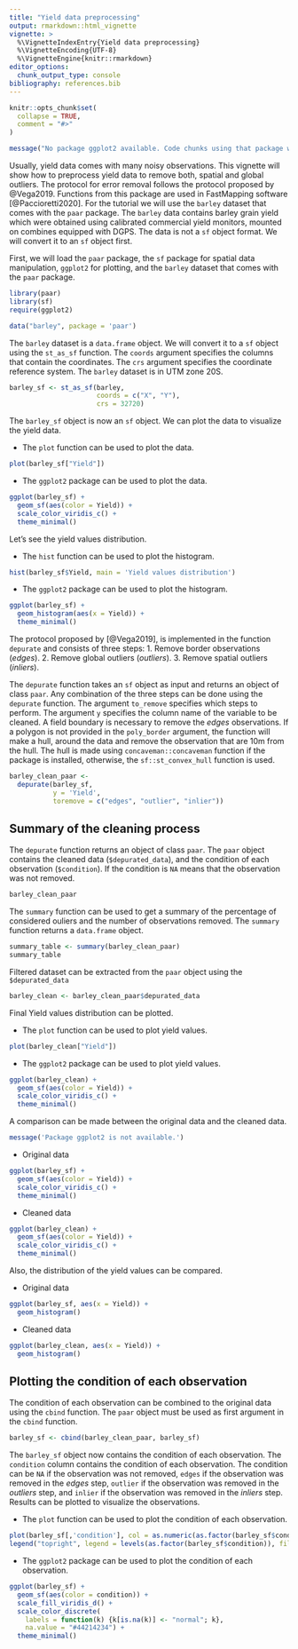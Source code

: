 ```yaml
---
title: "Yield data preprocessing"
output: rmarkdown::html_vignette
vignette: >
  %\VignetteIndexEntry{Yield data preprocessing}
  %\VignetteEncoding{UTF-8}
  %\VignetteEngine{knitr::rmarkdown}
editor_options: 
  chunk_output_type: console
bibliography: references.bib
---
```


```r
knitr::opts_chunk$set(
  collapse = TRUE,
  comment = "#>"
)
```

```r
message("No package ggplot2 available. Code chunks using that package will not be evaluated.")
```

Usually, yield data comes with many noisy observations. This vignette will show
how to preprocess yield data to remove both, spatial and global outliers. The
protocol for error removal follows the protocol proposed by @Vega2019. Functions
from this package are used in FastMapping software [@Paccioretti2020]. For the 
tutorial we will use the `barley` dataset that comes with the `paar` package. 
The `barley` data contains barley grain yield which were obtained using 
calibrated commercial yield monitors, mounted on combines equipped with DGPS.
The data is not a `sf` object format. We will convert it to an `sf` object first.

First, we will load the `paar` package, the `sf` package for spatial data 
manipulation, `ggplot2` for plotting, and the `barley` dataset that comes 
with the `paar` package.

```r
library(paar)
library(sf)
require(ggplot2)

data("barley", package = 'paar')
```

The `barley` dataset is a `data.frame` object. We will convert it to a `sf` 
object using the `st_as_sf` function. The `coords` argument specifies the 
columns that contain the coordinates. The `crs` argument specifies the 
coordinate reference system. The `barley` dataset is in UTM zone 20S.

```r
barley_sf <- st_as_sf(barley, 
                      coords = c("X", "Y"),
                      crs = 32720)
```

The `barley_sf` object is now an `sf` object. We can plot the data to visualize the yield data.

-   The `plot` function can be used to plot the data.

```r
plot(barley_sf["Yield"])
```

-   The `ggplot2` package can be used to plot the data.

```r
ggplot(barley_sf) +
  geom_sf(aes(color = Yield)) +
  scale_color_viridis_c() +
  theme_minimal()
```

Let's see the yield values distribution.

-   The `hist` function can be used to plot the histogram.

```r
hist(barley_sf$Yield, main = 'Yield values distribution')
```

-   The `ggplot2` package can be used to plot the histogram.

```r
ggplot(barley_sf) +
  geom_histogram(aes(x = Yield)) +
  theme_minimal()
```

The protocol proposed by [@Vega2019], is implemented in the function `depurate` 
and consists of three steps: 
1. Remove border observations (*edges*). 
2. Remove global outliers (*outliers*). 
3. Remove spatial outliers (*inliers*).

The `depurate` function takes an `sf` object as input and returns an object
of class `paar`. Any combination of the three steps can be done using 
the `depurate` function. The argument `to_remove` specifies which steps to 
perform. The argument `y` specifies the column name of the variable to be 
cleaned. A field boundary is necessary to remove the *edges* observations. 
If a polygon is not provided in the `poly_border` argument, the function will 
make a hull, around the data and remove the observation that are 10m from the 
hull. The hull is made using `concaveman::concaveman` function if the package 
is installed, otherwise, the `sf::st_convex_hull` function is used.

```r
barley_clean_paar <-
  depurate(barley_sf, 
           y = 'Yield',
           toremove = c("edges", "outlier", "inlier"))


```

## Summary of the cleaning process

The `depurate` function returns an object of class `paar`. The `paar` object 
contains the cleaned data (`$depurated_data`), and the condition of each 
observation (`$condition`). If the condition is `NA` means that the observation
was not removed.

```r
barley_clean_paar
```

The `summary` function can be used to get a summary of the percentage of 
considered ouliers and the number of observations removed. The `summary` 
function returns a `data.frame` object.

```r
summary_table <- summary(barley_clean_paar)
summary_table
```

Filtered dataset can be extracted from the `paar` object using the `$depurated_data`

```r
barley_clean <- barley_clean_paar$depurated_data
```

Final Yield values distribution can be plotted.

-   The `plot` function can be used to plot yield values.

```r
plot(barley_clean["Yield"])
```

-   The `ggplot2` package can be used to plot yield values.

```r
ggplot(barley_clean) +
  geom_sf(aes(color = Yield)) +
  scale_color_viridis_c() +
  theme_minimal()
```

A comparison can be made between the original data and the cleaned data.

```r
message('Package ggplot2 is not available.')
```

-   Original data

```r
ggplot(barley_sf) +
  geom_sf(aes(color = Yield)) +
  scale_color_viridis_c() +
  theme_minimal()
```

-   Cleaned data

```r
ggplot(barley_clean) +
  geom_sf(aes(color = Yield)) +
  scale_color_viridis_c() +
  theme_minimal()
```

Also, the distribution of the yield values can be compared.

-   Original data

```r
ggplot(barley_sf, aes(x = Yield)) +
  geom_histogram()
```

-   Cleaned data

```r
ggplot(barley_clean, aes(x = Yield)) +
  geom_histogram()
```

## Plotting the condition of each observation

The condition of each observation can be combined to the original data using the
`cbind` function. The `paar` object must be used as first argument in the 
`cbind` function.

```r
barley_sf <- cbind(barley_clean_paar, barley_sf)
```

The `barley_sf` object now contains the condition of each observation. 
The `condition` column contains the condition of each observation. The 
condition can be `NA` if the observation was not removed, `edges` if the 
observation was removed in the *edges* step, `outlier` if the observation 
was removed in the *outliers* step, and `inlier` if the observation was 
removed in the *inliers* step. Results can be plotted to visualize the 
observations.

-   The `plot` function can be used to plot the condition of each observation.

```r
plot(barley_sf[,'condition'], col = as.numeric(as.factor(barley_sf$condition)))
legend("topright", legend = levels(as.factor(barley_sf$condition)), fill = 1:4)
```

-   The `ggplot2` package can be used to plot the condition of each observation.

```r
ggplot(barley_sf) +
  geom_sf(aes(color = condition)) +
  scale_fill_viridis_d() +
  scale_color_discrete(
    labels = function(k) {k[is.na(k)] <- "normal"; k},
    na.value = "#44214234") +
  theme_minimal()
```
